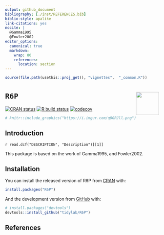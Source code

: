 ---
output: github_document
bibliography: [./inst/REFERENCES.bib]
biblio-style: apalike
link-citations: yes
nocite: | 
  @Gamma1995
  @Fowler2002
editor_options: 
  canonical: true
  markdown: 
    wrap: 80
    references: 
      location: section
---

<!-- README.md is generated from README.Rmd. Please edit that file -->

```{r, include = FALSE}
source(file.path(usethis::proj_get(), "vignettes",  "_common.R"))
```

# `R6P` <img src="https://raw.githubusercontent.com/tidylab/R6P/master/pkgdown/logo.png" align="right" height="75"/>

<!-- badges: start -->

[![CRAN
status](https://www.r-pkg.org/badges/version/R6P)](https://CRAN.R-project.org/package=R6P)
[![R build
status](https://github.com/tidylab/R6P/workflows/R-CMD-check/badge.svg)](https://github.com/tidylab/R6P/actions)
[![codecov](https://codecov.io/gh/tidylab/R6P/branch/master/graph/badge.svg?token=U6FL5N32FL)](https://codecov.io/gh/tidylab/R6P)

<!-- badges: end -->

```{r, echo = FALSE, out.width = "100%"}
# knitr::include_graphics("https://i.imgur.com/q8GRJll.png")
```

## Introduction

`r read.dcf("DESCRIPTION", "Description")[[1]]`

This package is based on the work of Gamma1995, and Fowler2002.

## Installation

You can install the released version of R6P from
[CRAN](https://CRAN.R-project.org) with:

``` r
install.packages("R6P")
```

And the development version from [GitHub](https://github.com/) with:

``` r
# install.packages("devtools")
devtools::install_github("tidylab/R6P")
```

## References
